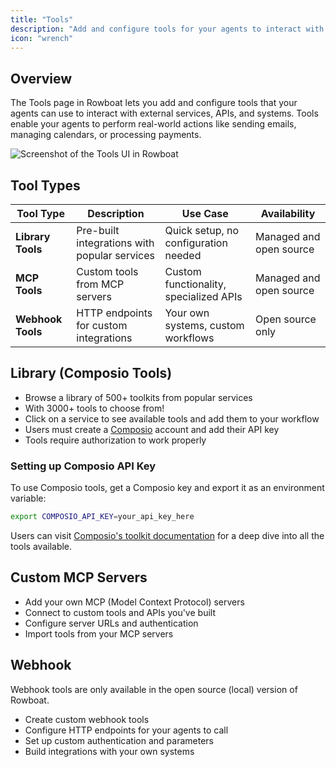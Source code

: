 ```yaml
---
title: "Tools"
description: "Add and configure tools for your agents to interact with external services"
icon: "wrench"
---
```


## Overview

The Tools page in Rowboat lets you add and configure tools that your agents can use to interact with external services, APIs, and systems. Tools enable your agents to perform real-world actions like sending emails, managing calendars, or processing payments.

<Frame>
  <img src="/docs/img/tools-ui.png" alt="Screenshot of the Tools UI in Rowboat" className="w-full max-w-[800px] rounded-xl shadow" />
</Frame>

## Tool Types

| Tool Type | Description | Use Case | Availability |
|-----------|-------------|----------|--------------|
| **Library Tools** | Pre-built integrations with popular services | Quick setup, no configuration needed | Managed and open source |
| **MCP Tools** | Custom tools from MCP servers | Custom functionality, specialized APIs | Managed and open source |
| **Webhook Tools** | HTTP endpoints for custom integrations | Your own systems, custom workflows | Open source only |


## Library (Composio Tools)

- Browse a library of 500+ toolkits from popular services
- With 3000+ tools to choose from!
- Click on a service to see available tools and add them to your workflow
- Users must create a [Composio](https://composio.dev/) account and add their API key
- Tools require authorization to work properly

### Setting up Composio API Key

To use Composio tools, get a Composio key and export it as an environment variable:

```bash
export COMPOSIO_API_KEY=your_api_key_here
```

<Note>Users can visit [Composio's toolkit documentation](https://docs.composio.dev/toolkits/introduction) for a deep dive into all the tools available.</Note>

## Custom MCP Servers

- Add your own MCP (Model Context Protocol) servers
- Connect to custom tools and APIs you've built
- Configure server URLs and authentication
- Import tools from your MCP servers

## Webhook

<Note>Webhook tools are only available in the open source (local) version of Rowboat.</Note>

- Create custom webhook tools
- Configure HTTP endpoints for your agents to call
- Set up custom authentication and parameters
- Build integrations with your own systems
